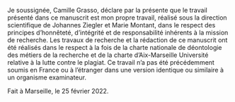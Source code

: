 \chapter*{Affidavit}

Je soussignée, Camille Grasso, déclare par la présente que le travail présenté dans ce manuscrit est mon propre travail, réalisé sous la direction scientifique de Johannes Ziegler et Marie Montant, dans le respect des principes d'honnêteté, d'intégrité et de responsabilité inhérents à la mission de recherche. Les travaux de recherche et la rédaction de ce manuscrit ont été réalisés dans le respect à la fois de la charte nationale de déontologie des métiers de la recherche et de la charte d'Aix-Marseille Université relative à la lutte contre le plagiat. Ce travail n'a pas été précédemment soumis en France ou à l'étranger dans une version identique ou similaire à un organisme examinateur.

\vspace{\baselineskip}

Fait à Marseille, le 25 février 2022.

\afterpage{\blankpage}
